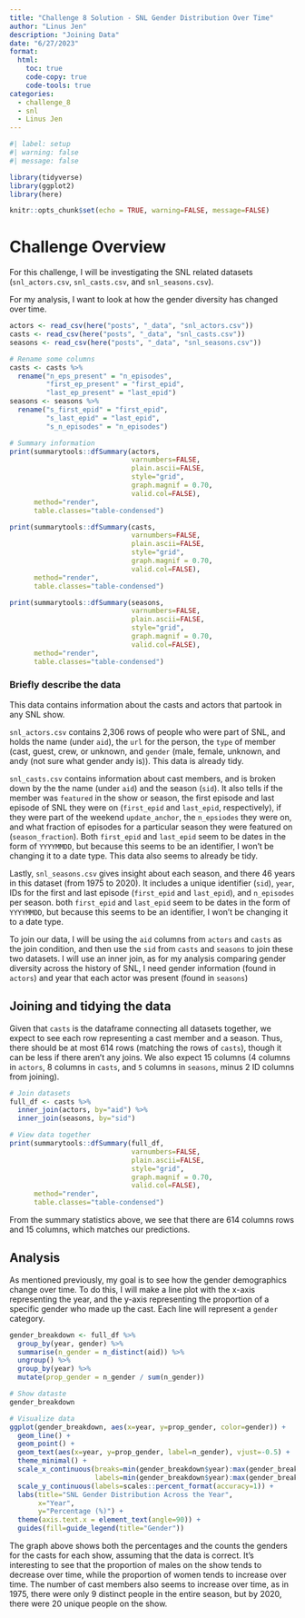 ```yaml
---
title: "Challenge 8 Solution - SNL Gender Distribution Over Time"
author: "Linus Jen"
description: "Joining Data"
date: "6/27/2023"
format:
  html:
    toc: true
    code-copy: true
    code-tools: true
categories:
  - challenge_8
  - snl
  - Linus Jen
---
```


```r
#| label: setup
#| warning: false
#| message: false

library(tidyverse)
library(ggplot2)
library(here)

knitr::opts_chunk$set(echo = TRUE, warning=FALSE, message=FALSE)
```

# Challenge Overview

For this challenge, I will be investigating the SNL related datasets (`snl_actors.csv`, `snl_casts.csv`, and `snl_seasons.csv`).

For my analysis, I want to look at how the gender diversity has changed over time.

```r
actors <- read_csv(here("posts", "_data", "snl_actors.csv"))
casts <- read_csv(here("posts", "_data", "snl_casts.csv"))
seasons <- read_csv(here("posts", "_data", "snl_seasons.csv"))

# Rename some columns
casts <- casts %>%
  rename("n_eps_present" = "n_episodes",
         "first_ep_present" = "first_epid",
         "last_ep_present" = "last_epid")
seasons <- seasons %>%
  rename("s_first_epid" = "first_epid",
         "s_last_epid" = "last_epid",
         "s_n_episodes" = "n_episodes")

# Summary information
print(summarytools::dfSummary(actors,
                              varnumbers=FALSE,
                              plain.ascii=FALSE,
                              style="grid",
                              graph.magnif = 0.70,
                              valid.col=FALSE),
      method="render",
      table.classes="table-condensed")

print(summarytools::dfSummary(casts,
                              varnumbers=FALSE,
                              plain.ascii=FALSE,
                              style="grid",
                              graph.magnif = 0.70,
                              valid.col=FALSE),
      method="render",
      table.classes="table-condensed")

print(summarytools::dfSummary(seasons,
                              varnumbers=FALSE,
                              plain.ascii=FALSE,
                              style="grid",
                              graph.magnif = 0.70,
                              valid.col=FALSE),
      method="render",
      table.classes="table-condensed")
```

### Briefly describe the data

This data contains information about the casts and actors that partook in any SNL show.

`snl_actors.csv` contains 2,306 rows of people who were part of SNL, and holds the name (under `aid`), the `url` for the person, the `type` of member (cast, guest, crew, or unknown, and `gender` (male, female, unknown, and andy (not sure what gender andy is)). This data is already tidy.

`snl_casts.csv` contains information about cast members, and is broken down by the the name (under `aid`) and the season (`sid`). It also tells if the member was `featured` in the show or season, the first episode and last episode of SNL they were on (`first_epid` and `last_epid`, respectively), if they were part of the weekend `update_anchor`, the `n_epsiodes` they were on, and what fraction of episodes for a particular season they were featured on (`season_fraction`). Both `first_epid` and `last_epid` seem to be dates in the form of `YYYYMMDD`, but because this seems to be an identifier, I won't be changing it to a date type. This data also seems to already be tidy.

Lastly, `snl_seasons.csv` gives insight about each season, and there 46 years in this dataset (from 1975 to 2020). It includes a unique identifier (`sid`), `year`, IDs for the first and last episode (`first_epid` and `last_epid`), and `n_episodes` per season. both `first_epid` and `last_epid` seem to be dates in the form of `YYYYMMDD`, but because this seems to be an identifier, I won't be changing it to a date type.

To join our data, I will be using the `aid` columns from `actors` and `casts` as the join condition, and then use the `sid` from `casts` and `seasons` to join these two datasets. I will use an inner join, as for my analysis comparing gender diversity across the history of SNL, I need gender information (found in `actors`) and year that each actor was present (found in `seasons`)


## Joining and tidying the data

Given that `casts` is the dataframe connecting all datasets together, we expect to see each row representing a cast member and a season. Thus, there should be at most 614 rows (matching the rows of `casts`), though it can be less if there aren't any joins. We also expect 15 columns (4 columns in `actors`, 8 columns in `casts`, and `5` columns in `seasons`, minus 2 ID columns from joining).

```r
# Join datasets
full_df <- casts %>%
  inner_join(actors, by="aid") %>%
  inner_join(seasons, by="sid")

# View data together
print(summarytools::dfSummary(full_df,
                              varnumbers=FALSE,
                              plain.ascii=FALSE,
                              style="grid",
                              graph.magnif = 0.70,
                              valid.col=FALSE),
      method="render",
      table.classes="table-condensed")
```

From the summary statistics above, we see that there are 614 columns rows and 15 columns, which matches our predictions.

## Analysis

As mentioned previously, my goal is to see how the gender demographics change over time. To do this, I will make a line plot with the x-axis representing the year, and the y-axis representing the proportion of a specific gender who made up the cast. Each line will represent a `gender` category.

```r
gender_breakdown <- full_df %>%
  group_by(year, gender) %>%
  summarise(n_gender = n_distinct(aid)) %>%
  ungroup() %>%
  group_by(year) %>%
  mutate(prop_gender = n_gender / sum(n_gender))

# Show dataste
gender_breakdown

# Visualize data
ggplot(gender_breakdown, aes(x=year, y=prop_gender, color=gender)) +
  geom_line() +
  geom_point() +
  geom_text(aes(x=year, y=prop_gender, label=n_gender), vjust=-0.5) +
  theme_minimal() +
  scale_x_continuous(breaks=min(gender_breakdown$year):max(gender_breakdown$year), 
                     labels=min(gender_breakdown$year):max(gender_breakdown$year)) +
  scale_y_continuous(labels=scales::percent_format(accuracy=1)) +
  labs(title="SNL Gender Distribution Across the Year",
       x="Year",
       y="Percentage (%)") +
  theme(axis.text.x = element_text(angle=90)) +
  guides(fill=guide_legend(title="Gender"))
```

The graph above shows both the percentages and the counts the genders for the casts for each show, assuming that the data is correct. It's interesting to see that the proportion of males on the show tends to decrease over time, while the proportion of women tends to increase over time. The number of cast members also seems to increase over time, as in 1975, there were only 9 distinct people in the entire season, but by 2020, there were 20 unique people on the show. 
